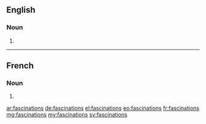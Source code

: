 ==English==

===Noun===
{{head|en|plural}}

# {{plural of|fascination|lang=en}}

----

==French==

===Noun===
{{head|fr|plural|g=?}}

# {{plural of|fascination|lang=fr}}

[[ar:fascinations]]
[[de:fascinations]]
[[el:fascinations]]
[[eo:fascinations]]
[[fr:fascinations]]
[[mg:fascinations]]
[[my:fascinations]]
[[sv:fascinations]]